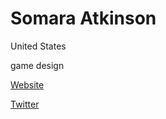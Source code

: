# Somara Atkinson

<Location>

United States

</Location>

<Skills>

game design

</Skills>

<Personal>

[Website](http://www.somaraatkinson.com/)

[Twitter](https://twitter.com/SomaraA)

</Personal>


